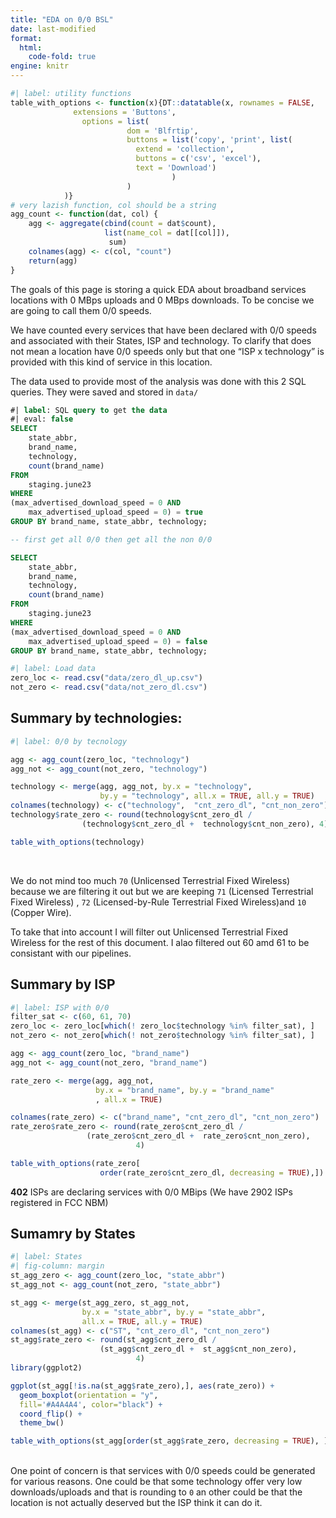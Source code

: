 ```yaml
---
title: "EDA on 0/0 BSL"
date: last-modified
format: 
  html:
    code-fold: true
engine: knitr
---
```


```r
#| label: utility functions
table_with_options <- function(x){DT::datatable(x, rownames = FALSE,
              extensions = 'Buttons', 
                options = list(
                          dom = 'Blfrtip',
                          buttons = list('copy', 'print', list(
                            extend = 'collection',
                            buttons = c('csv', 'excel'),
                            text = 'Download')
                                    )
                          )
            )}
# very lazish function, col should be a string 
agg_count <- function(dat, col) {
	agg <- aggregate(cbind(count = dat$count),
		             list(name_col = dat[[col]]),
					  sum)
	colnames(agg) <- c(col, "count")
	return(agg)
}
```

The goals of this page is storing a quick EDA about broadband services locations with 0 MBps uploads and 0 MBps downloads. To be concise we are going to call them 0/0 speeds. 

We have counted every services that have been declared with 0/0 speeds and associated with their States, ISP and technology. To clarify that does not mean a location have 0/0 speeds only but that one "ISP x technology" is provided with this kind of service in this location.  

The data used to provide most of the analysis was done with this 2 SQL queries. They were saved and stored in `data/`

```sql
#| label: SQL query to get the data 
#| eval: false
SELECT 
	state_abbr,
	brand_name,
	technology,
	count(brand_name)
FROM
	staging.june23
WHERE
(max_advertised_download_speed = 0 AND
	max_advertised_upload_speed = 0) = true
GROUP BY brand_name, state_abbr, technology;

-- first get all 0/0 then get all the non 0/0

SELECT 
	state_abbr,
	brand_name,
	technology,
	count(brand_name)
FROM 
	staging.june23
WHERE
(max_advertised_download_speed = 0 AND
	max_advertised_upload_speed = 0) = false
GROUP BY brand_name, state_abbr, technology;

```

```r
#| label: Load data
zero_loc <- read.csv("data/zero_dl_up.csv")
not_zero <- read.csv("data/not_zero_dl.csv")
```

## Summary by technologies:

```r
#| label: 0/0 by tecnology

agg <- agg_count(zero_loc, "technology") 
agg_not <- agg_count(not_zero, "technology")

technology <- merge(agg, agg_not, by.x = "technology", 
					by.y = "technology", all.x = TRUE, all.y = TRUE) 
colnames(technology) <- c("technology",  "cnt_zero_dl", "cnt_non_zero")
technology$rate_zero <- round(technology$cnt_zero_dl / 
				(technology$cnt_zero_dl +  technology$cnt_non_zero), 4)

table_with_options(technology)
```

</br>

We do not mind too much `70` (Unlicensed Terrestrial Fixed Wireless) because we are filtering it out but we are keeping `71` (Licensed Terrestrial Fixed Wireless) , `72` (Licensed-by-Rule Terrestrial Fixed Wireless)and `10` (Copper Wire). 

To take that into account I will filter out Unlicensed Terrestrial Fixed Wireless for the rest of this document. I alao filtered out 60 amd 61 to be consistant with our pipelines. 

## Summary by ISP

```r
#| label: ISP with 0/0
filter_sat <- c(60, 61, 70)
zero_loc <- zero_loc[which(! zero_loc$technology %in% filter_sat), ]
not_zero <- not_zero[which(! not_zero$technology %in% filter_sat), ]

agg <- agg_count(zero_loc, "brand_name")
agg_not <- agg_count(not_zero, "brand_name")

rate_zero <- merge(agg, agg_not, 
				   by.x = "brand_name", by.y = "brand_name"
				   , all.x = TRUE) 

colnames(rate_zero) <- c("brand_name", "cnt_zero_dl", "cnt_non_zero")
rate_zero$rate_zero <- round(rate_zero$cnt_zero_dl /
				 (rate_zero$cnt_zero_dl +  rate_zero$cnt_non_zero),
							4)

table_with_options(rate_zero[
					order(rate_zero$cnt_zero_dl, decreasing = TRUE),])
```

::: {.column-margin}
**402** ISPs are declaring services with 0/0 MBips (We have 2902 ISPs registered in FCC NBM)
:::

## Sumamry by States

```r
#| label: States
#| fig-column: margin 
st_agg_zero <- agg_count(zero_loc, "state_abbr")
st_agg_not <- agg_count(not_zero, "state_abbr")

st_agg <- merge(st_agg_zero, st_agg_not, 
				by.x = "state_abbr", by.y = "state_abbr",
				all.x = TRUE, all.y = TRUE)
colnames(st_agg) <- c("ST", "cnt_zero_dl", "cnt_non_zero")
st_agg$rate_zero <- round(st_agg$cnt_zero_dl /
				 	(st_agg$cnt_zero_dl +  st_agg$cnt_non_zero),
							4) 
library(ggplot2)

ggplot(st_agg[!is.na(st_agg$rate_zero),], aes(rate_zero)) +
  geom_boxplot(orientation = "y",
  fill='#A4A4A4', color="black") +
  coord_flip() +
  theme_bw()

table_with_options(st_agg[order(st_agg$rate_zero, decreasing = TRUE), ])

```


</br>
One point of concern is that services with 0/0 speeds could be generated for various reasons. One could be that some technology offer very low downloads/uploads and that is rounding to `0` an other could be that the location is not actually deserved but the ISP think it can do it.